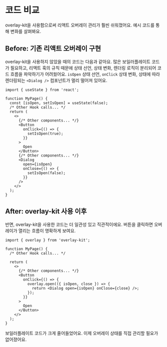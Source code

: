 # 코드 비교

overlay-kit을 사용함으로써 리액트 오버레이 관리가 훨씬 쉬워졌어요. 예시 코드를 통해 변화를 살펴봐요.

## Before: 기존 리액트 오버레이 구현

overlay-kit을 사용하지 않았을 때의 코드는 다음과 같아요. 많은 보일러플레이트 코드가 필요하고, 리액트 훅의 규칙 때문에 상태 선언, 상태 변화, 렌더링 로직이 분리되어 코드 흐름을 파악하기가 어려웠어요. `isOpen` 상태 선언, `onClick` 상태 변화, 상태에 따라 렌더링되는 `<Dialog />` 컴포넌트가 멀리 떨어져 있어요.

```tsx filename="MyPage.tsx" {4,10-12,17-22}
import { useState } from 'react';

function MyPage() {
  const [isOpen, setIsOpen] = useState(false);
  /* Other Hook calls... */
  return (
    <>
      {/* Other components... */}
      <Button
        onClick={() => {
          setIsOpen(true);
        }}
      >
        Open
      </Button>
      {/* Other components... */}
      <Dialog
        open={isOpen}
        onClose={() => {
          setIsOpen(false);
        }}
      />
    </>
  );
}
```

## After: overlay-kit 사용 이후

반면, overlay-kit을 사용한 코드는 더 일관성 있고 직관적이에요. 버튼을 클릭하면 오버레이가 열리는 흐름이 명확하게 보여요.

```tsx filename="MyPage.tsx" {10-14}
import { overlay } from 'overlay-kit';

function MyPage() {
  /* Other Hook calls... */

  return (
    <>
      {/* Other components... */}
      <Button
        onClick={() => {
          overlay.open(({ isOpen, close }) => {
            return <Dialog open={isOpen} onClose={close} />;
          });
        }}
      >
        Open
      </Button>
    </>
  );
}
```

보일러플레이트 코드가 크게 줄어들었어요. 이제 오버레이 상태를 직접 관리할 필요가 없어졌어요.
